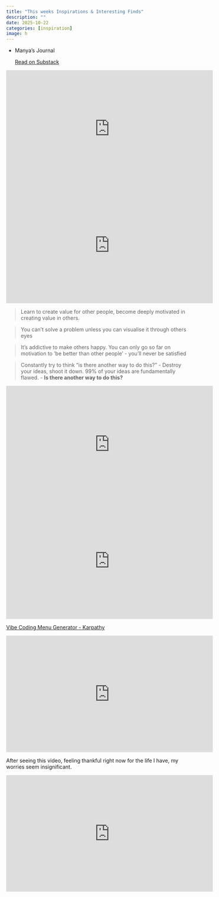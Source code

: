 ```yaml
---
title: "This weeks Inspirations & Interesting Finds"
description: ""
date: 2025-10-22
categories: [inspiration]
image: h
---
```


<div class="substack-post-embed"><p lang="en"></p><p> - Manya's Journal</p><a data-comment-link href="https://substack.com/@manyarajlaxmi/note/c-164145961">Read on Substack</a></div><script async src="https://substack.com/embedjs/embed.js" charset="utf-8"></script>

<iframe width="560" height="315" src="https://www.youtube.com/embed/AF3XJT9YKpM?si=_bLWKtjil2uZhxrS" title="YouTube video player" frameborder="0" allow="accelerometer; autoplay; clipboard-write; encrypted-media; gyroscope; picture-in-picture; web-share" referrerpolicy="strict-origin-when-cross-origin" allowfullscreen></iframe>

<iframe width="560" height="315" src="https://www.youtube.com/embed/xWYb7tImErI?si=8BlGf9RY_ToyjhsE" title="YouTube video player" frameborder="0" allow="accelerometer; autoplay; clipboard-write; encrypted-media; gyroscope; picture-in-picture; web-share" referrerpolicy="strict-origin-when-cross-origin" allowfullscreen></iframe>

> Learn to create value for other people, become deeply motivated in creating value in others.

> You can't solve a problem unless you can visualise it through others eyes

> It's addictive to make others happy. You can only go so far on motivation to 'be better than other people' - you'll never be satisfied

> Constantly try to think "is there another way to do this?" - Destroy your ideas, shoot it down. 99% of your ideas are fundamentally flawed. - **Is there another way to do this?**

<iframe width="560" height="315" src="https://www.youtube.com/embed/FwFduRA_L6Q?si=8ieLHvWo7Q1cgRpR" title="YouTube video player" frameborder="0" allow="accelerometer; autoplay; clipboard-write; encrypted-media; gyroscope; picture-in-picture; web-share" referrerpolicy="strict-origin-when-cross-origin" allowfullscreen>
</iframe>

<iframe width="560" height="315" src="https://www.youtube.com/embed/wawMjJUCMVw?si=Iih05eF_lhTGGxMX&amp;start=95" title="YouTube video player" frameborder="0" allow="accelerometer; autoplay; clipboard-write; encrypted-media; gyroscope; picture-in-picture; web-share" referrerpolicy="strict-origin-when-cross-origin" allowfullscreen></iframe>

[Vibe Coding Menu Generator - Karpathy](https://karpathy.bearblog.dev/vibe-coding-menugen/)

<iframe width="560" height="315" src="https://www.youtube.com/embed/ij_cGdu_0Rk?si=gkS3yuil31uiJgpo" title="YouTube video player" frameborder="0" allow="accelerometer; autoplay; clipboard-write; encrypted-media; gyroscope; picture-in-picture; web-share" referrerpolicy="strict-origin-when-cross-origin" allowfullscreen></iframe>

After seeing this video, feeling thankful right now for the life I have, my worries seem insignificant.

<iframe width="560" height="315" src="https://www.youtube.com/embed/0kzR0SoTIrg?si=JsFrt807E8TGMxQ2" title="YouTube video player" frameborder="0" allow="accelerometer; autoplay; clipboard-write; encrypted-media; gyroscope; picture-in-picture; web-share" referrerpolicy="strict-origin-when-cross-origin" allowfullscreen></iframe>
